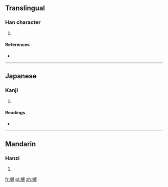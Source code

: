 ==Translingual==

===Han character===
{{Han char|rn=30|rad=口|as=16|sn=19|four=|canj=口女火戈 (RVFI), X口女火戈 (XRVFI)}}

# {{defn|Han|sort=口16}}

====References====
* {{Han ref|kx=0213.280|dkj=04555|hdz=10703.170|uh=56A9|ud=22185}}

----

==Japanese==

===Kanji===
{{ja-kanji|grade=|rs=口16}}

# {{defn|lang=ja|sort=口16}}

====Readings====
* {{ja-readings|on=[[はく]] (haku)|kun=[[のろい]] (noroi)}}

----

==Mandarin==

===Hanzi===
{{cmn-hanzi|pin=[[fú]] ([[fu2]])|wg=fu<sup>2</sup>}}

# {{defn|lang=cmn|sort=口16}}

[[fr:嚩]]
[[pl:嚩]]
[[zh:嚩]]